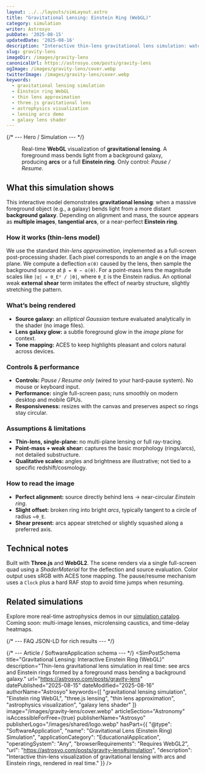 ```yaml
---
layout: ../../layouts/simLayout.astro
title: "Gravitational Lensing: Einstein Ring (WebGL)"
category: simulation
writer: Astrosyo
pubDate: '2025-08-15'
updatedDate: '2025-08-16'
description: "Interactive thin-lens gravitational lens simulation: watch a background galaxy warp into arcs or a full Einstein ring—real-time in WebGL with Three.js."
slug: gravity-lens
imageDir: /images/gravity-lens
canonicalUrl: https://astrosyo.com/posts/gravity-lens
ogImage: /images/gravity-lens/cover.webp
twitterImage: /images/gravity-lens/cover.webp
keywords:
  - gravitational lensing simulation
  - Einstein ring WebGL
  - thin lens approximation
  - three.js gravitational lens
  - astrophysics visualization
  - lensing arcs demo
  - galaxy lens shader
---
```



{/* --- Hero / Simulation --- */}
<section id="top">
  <figure class="sim-stage" aria-label="Interactive gravitational lensing simulation (Einstein ring)">
    <SimCanvas slug="gravity-lens" />
    <figcaption class="sim-caption">
      Real-time <strong>WebGL</strong> visualization of <strong>gravitational lensing</strong>.
      A foreground mass bends light from a background galaxy, producing <strong>arcs</strong> or a full
      <strong>Einstein ring</strong>. Only control: <em>Pause / Resume</em>.
    </figcaption>
  </figure>
</section>

<div class="sim-article">
  <h2 id="overview">What this simulation shows</h2>
  <p>
    This interactive model demonstrates <strong>gravitational lensing</strong>: when a massive foreground object
    (e.g., a galaxy) bends light from a more distant <strong>background galaxy</strong>. Depending on alignment and mass,
    the source appears as <strong>multiple images</strong>, <strong>tangential arcs</strong>, or a near-perfect
    <strong>Einstein ring</strong>.
  </p>

  <h3 id="how-it-works">How it works (thin-lens model)</h3>
  <p>
    We use the standard <em>thin-lens approximation</em>, implemented as a full-screen post-processing shader.
    Each pixel corresponds to an angle <code>θ</code> on the image plane. We compute a deflection
    <code>α(θ)</code> caused by the lens, then sample the background source at
    <code>β = θ − α(θ)</code>. For a point-mass lens the magnitude scales like
    <code>|α| ∝ θ_E² / |θ|</code>, where <code>θ_E</code> is the Einstein radius.
    An optional weak <strong>external shear</strong> term imitates the effect of nearby structure, slightly stretching the pattern.
  </p>

  <h3 id="whats-rendered">What’s being rendered</h3>
  <ul>
    <li><strong>Source galaxy:</strong> an <em>elliptical Gaussian</em> texture evaluated analytically in the shader (no image files).</li>
    <li><strong>Lens galaxy glow:</strong> a subtle foreground glow in the <em>image plane</em> for context.</li>
    <li><strong>Tone mapping:</strong> ACES to keep highlights pleasant and colors natural across devices.</li>
  </ul>

  <h3 id="controls-performance">Controls & performance</h3>
  <ul>
    <li><strong>Controls:</strong> <em>Pause / Resume only</em> (wired to your hard-pause system). No mouse or keyboard input.</li>
    <li><strong>Performance:</strong> single full-screen pass; runs smoothly on modern desktop and mobile GPUs.</li>
    <li><strong>Responsiveness:</strong> resizes with the canvas and preserves aspect so rings stay circular.</li>
  </ul>

  <h3 id="assumptions">Assumptions & limitations</h3>
  <ul>
    <li><strong>Thin-lens, single-plane:</strong> no multi-plane lensing or full ray-tracing.</li>
    <li><strong>Point-mass + weak shear:</strong> captures the basic morphology (rings/arcs), not detailed substructure.</li>
    <li><strong>Qualitative scales:</strong> angles and brightness are illustrative; not tied to a specific redshift/cosmology.</li>
  </ul>

  <h3 id="reading-the-image">How to read the image</h3>
  <ul>
    <li><strong>Perfect alignment:</strong> source directly behind lens → near-circular <em>Einstein ring</em>.</li>
    <li><strong>Slight offset:</strong> broken ring into bright <em>arcs</em>, typically tangent to a circle of radius ~<code>θ_E</code>.</li>
    <li><strong>Shear present:</strong> arcs appear stretched or slightly squashed along a preferred axis.</li>
  </ul>

  <h2 id="tech-notes">Technical notes</h2>
  <p>
    Built with <strong>Three.js</strong> and <strong>WebGL2</strong>. The scene renders via a single full-screen quad using a
    <em>ShaderMaterial</em> for the deflection and source evaluation. Color output uses sRGB with ACES tone mapping.
    The pause/resume mechanism uses a <code>Clock</code> plus a hard RAF stop to avoid time jumps when resuming.
  </p>

  <h2 id="learn-more">Related simulations</h2>
  <p>
    Explore more real-time astrophysics demos in our <a href="/category/simulation" rel="internal">simulation catalog</a>.
    Coming soon: multi-image lenses, microlensing caustics, and time-delay heatmaps.
  </p>
</div>

{/* --- FAQ JSON-LD for rich results --- */}
<script type="application/ld+json">
{JSON.stringify({
  "@context": "https://schema.org",
  "@type": "FAQPage",
  "mainEntity": [
    {
      "@type": "Question",
      "name": "What phenomenon does this visualize?",
      "acceptedAnswer": {
        "@type": "Answer",
        "text": "It visualizes gravitational lensing: a foreground mass bends the light from a background galaxy, creating arcs or an Einstein ring when alignment is strong."
      }
    },
    {
      "@type": "Question",
      "name": "Is this physically accurate?",
      "acceptedAnswer": {
        "@type": "Answer",
        "text": "It uses the thin-lens approximation with a point-mass lens plus optional weak external shear. The morphology is realistic, but scales are illustrative rather than tied to a specific cosmology."
      }
    },
    {
      "@type": "Question",
      "name": "What controls are available?",
      "acceptedAnswer": {
        "@type": "Answer",
        "text": "Only Pause/Resume. The simulation integrates with a hard-pause system to stop animation and rendering without drift."
      }
    },
    {
      "@type": "Question",
      "name": "Which technologies are used?",
      "acceptedAnswer": {
        "@type": "Answer",
        "text": "Three.js and WebGL2 with a single full-screen shader pass, ACES tone mapping, and sRGB output."
      }
    }
  ]
})}
</script>

{/* --- Article / SoftwareApplication schema --- */}
<SimPostSchema
  title="Gravitational Lensing: Interactive Einstein Ring (WebGL)"
  description="Thin-lens gravitational lens simulation in real time: see arcs and Einstein rings formed by a foreground mass bending a background galaxy."
  url="https://astrosyo.com/posts/gravity-lens"
  datePublished="2025-08-15"
  dateModified="2025-08-16"
  authorName="Astrosyo"
  keywords={[
    "gravitational lensing simulation",
    "Einstein ring WebGL",
    "three.js lensing",
    "thin lens approximation",
    "astrophysics visualization",
    "galaxy lens shader"
  ]}
  image="/images/gravity-lens/cover.webp"
  articleSection="Astronomy"
  isAccessibleForFree={true}
  publisherName="Astrosyo"
  publisherLogo="/images/shared/logo.webp"
  hasPart={{
    "@type": "SoftwareApplication",
    "name": "Gravitational Lens (Einstein Ring) Simulation",
    "applicationCategory": "EducationalApplication",
    "operatingSystem": "Any",
    "browserRequirements": "Requires WebGL2",
    "url": "https://astrosyo.com/posts/gravity-lens#simulation",
    "description": "Interactive thin-lens visualization of gravitational lensing with arcs and Einstein rings, rendered in real time."
  }}
/>